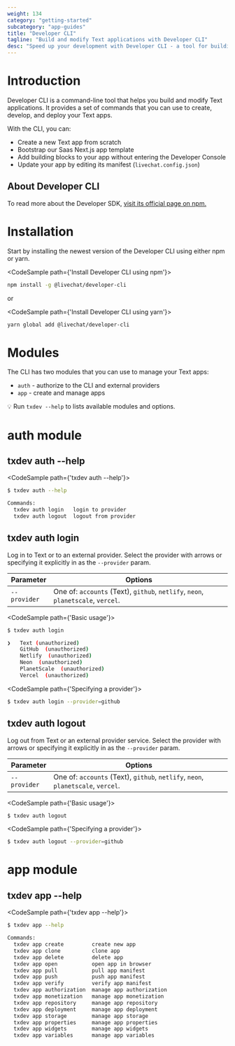 ```yaml
---
weight: 134
category: "getting-started"
subcategory: "app-guides"
title: "Developer CLI"
tagline: "Build and modify Text applications with Developer CLI"
desc: "Speed up your development with Developer CLI - a tool for building Text apps using the command line."
---
```


# Introduction

Developer CLI is a command-line tool that helps you build and modify Text applications. It provides a set of commands that you can use to create, develop, and deploy your Text apps.

With the CLI, you can:

- Create a new Text app from scratch
- Bootstrap our Saas Next.js app template
- Add building blocks to your app without entering the Developer Console
- Update your app by editing its manifest (`livechat.config.json`)

## About Developer CLI

To read more about the Developer SDK, <a href="https://www.npmjs.com/package/@livechat/developer-cli" target="_blank"> visit its official page on npm.</a>

# Installation

Start by installing the newest version of the Developer CLI using either npm or yarn.

<CodeSample path={'Install Developer CLI using npm'}>

```bash
npm install -g @livechat/developer-cli
```

</CodeSample>

or

<CodeSample path={'Install Developer CLI using yarn'}>

```bash
yarn global add @livechat/developer-cli
```

</CodeSample>

# Modules

The CLI has two modules that you can use to manage your Text apps:

- `auth` - authorize to the CLI and external providers
- `app` - create and manage apps

💡 Run `txdev --help` to lists available modules and options.

# auth module

## txdev auth --help

<CodeSample path={'txdev auth --help'}>

```bash
$ txdev auth --help

Commands:
  txdev auth login   login to provider
  txdev auth logout  logout from provider
```

</CodeSample>

## txdev auth login

Log in to Text or to an external provider. Select the provider with arrows or specifying it explicitly in as the `--provider` param.

| Parameter    | Options                                                                          |
| ------------ | -------------------------------------------------------------------------------- |
| `--provider` | One of: `accounts` (Text), `github`, `netlify`, `neon`, `planetscale`, `vercel`. |

<CodeSample path={'Basic usage'}>

```bash
$ txdev auth login

❯   Text (unauthorized)
    GitHub  (unauthorized)
    Netlify  (unauthorized)
    Neon  (unauthorized)
    PlanetScale  (unauthorized)
    Vercel  (unauthorized)
```

</CodeSample>

<CodeSample path={'Specifying a provider'}>

```bash
$ txdev auth login --provider=github
```

</CodeSample>

## txdev auth logout

Log out from Text or an external provider service. Select the provider with arrows or specifying it explicitly in as the `--provider` param.

| Parameter    | Options                                                                          |
| ------------ | -------------------------------------------------------------------------------- |
| `--provider` | One of: `accounts` (Text), `github`, `netlify`, `neon`, `planetscale`, `vercel`. |

<CodeSample path={'Basic usage'}>

```bash
$ txdev auth logout
```

</CodeSample>

<CodeSample path={'Specifying a provider'}>

```bash
$ txdev auth logout --provider=github
```

</CodeSample>

# app module

## txdev app --help

<CodeSample path={'txdev app --help'}>

```bash
$ txdev app --help

Commands:
  txdev app create         create new app
  txdev app clone          clone app
  txdev app delete         delete app
  txdev app open           open app in browser
  txdev app pull           pull app manifest
  txdev app push           push app manifest
  txdev app verify         verify app manifest
  txdev app authorization  manage app authorization       
  txdev app monetization   manage app monetization        
  txdev app repository     manage app repository          
  txdev app deployment     manage app deployment          
  txdev app storage        manage app storage             
  txdev app properties     manage app properties          
  txdev app widgets        manage app widgets
  txdev app variables      manage app variables
```

</CodeSample>
